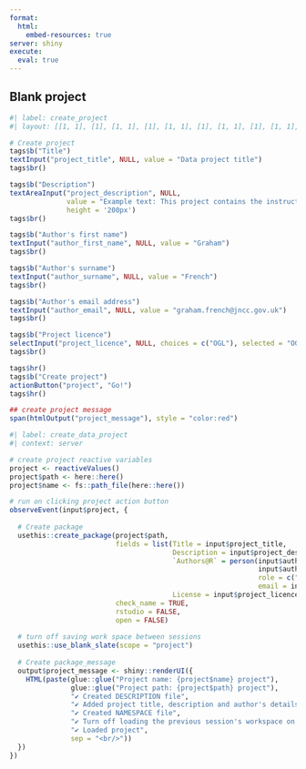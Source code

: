 ```yaml
---
format: 
  html:
    embed-resources: true
server: shiny
execute: 
  eval: true
---
```


## Blank project

```r
#| label: create_project
#| layout: [[1, 1], [1], [1, 1], [1], [1, 1], [1], [1, 1], [1], [1, 1], [1], [1, 1], [1], [1], [1, 1], [1], [1]]

# Create project
tags$b("Title")
textInput("project_title", NULL, value = "Data project title")
tags$br()

tags$b("Description")
textAreaInput("project_description", NULL, 
              value = "Example text: This project contains the instructions, R functions, scripts, FME Form workspaces and custom transformers, SQL, lookup data and the project data necessary for the data project",
              height = '200px')
tags$br()

tags$b("Author's first name")
textInput("author_first_name", NULL, value = "Graham")
tags$br()

tags$b("Author's surname")
textInput("author_surname", NULL, value = "French")
tags$br()

tags$b("Author's email address")
textInput("author_email", NULL, value = "graham.french@jncc.gov.uk")
tags$br()

tags$b("Project licence")
selectInput("project_licence", NULL, choices = c("OGL"), selected = "OGL")
tags$br()

tags$hr()
tags$b("Create project")
actionButton("project", "Go!")
tags$hr()

## create project message
span(htmlOutput("project_message"), style = "color:red")
```

```r
#| label: create_data_project
#| context: server

# create project reactive variables
project <- reactiveValues()
project$path <- here::here()
project$name <- fs::path_file(here::here())

# run on clicking project action button
observeEvent(input$project, {
  
  # Create package
  usethis::create_package(project$path,
                          fields = list(Title = input$project_title,
                                        Description = input$project_description,
                                        `Authors@R` = person(input$author_first_name, 
                                                             input$author_surname, 
                                                             role = c("aut", "cre"),
                                                             email = input$author_email),
                                        License = input$project_licence),
                          check_name = TRUE,
                          rstudio = FALSE,
                          open = FALSE)
  
  # turn off saving work space between sessions
  usethis::use_blank_slate(scope = "project")
  
  # Create package_message
  output$project_message <- shiny::renderUI({
    HTML(paste(glue::glue("Project name: {project$name} project"),
               glue::glue("Project path: {project$path} project"),
               "✔️ Created DESCRIPTION file",
               "✔️ Added project title, description and author's details and project licence to DESCRIPTION file",
               "✔️ Created NAMESPACE file",
               "✔️ Turn off loading the previous session's workspace on starting the project's session",
               "✔️ Loaded project",
               sep = "<br/>"))
  })
})
```
